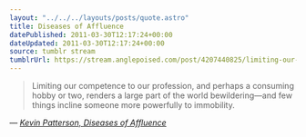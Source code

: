 ```yaml
---
layout: "../../../layouts/posts/quote.astro"
title: Diseases of Affluence
datePublished: 2011-03-30T12:17:24+00:00
dateUpdated: 2011-03-30T12:17:24+00:00
source: tumblr stream
tumblrUrl: https://stream.anglepoised.com/post/4207440825/limiting-our-competence-to-our-profession-and
---
```


> Limiting our competence to our profession, and perhaps a consuming hobby or two, renders a large part of the world bewildering—and few things incline someone more powerfully to immobility.

— <cite>[Kevin Patterson, _Diseases of Affluence_](https://maisonneuve.org/article/2010/11/15/the-diseases-affluence/)</cite>
